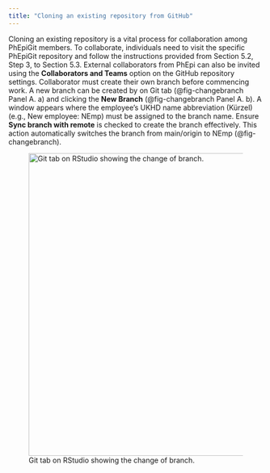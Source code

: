 ```yaml
---
title: "Cloning an existing repository from GitHub"
---
```


Cloning an existing repository is a vital process for collaboration among PhEpiGit members. To collaborate, individuals need to visit the specific PhEpiGit repository and follow the instructions provided from Section 5.2, Step 3, to Section 5.3. External collaborators from PhEpi can also be invited using the **Collaborators and Teams** option on the GitHub repository settings.
Collaborator must create their own branch before commencing work. A new branch can be created by on Git tab (@fig-changebranch Panel A. a) and clicking the **New Branch** (@fig-changebranch Panel A. b). A window appears where the employee's UKHD name abbreviation (Kürzel) (e.g., New employee: NEmp) must be assigned to the branch name. Ensure **Sync branch with remote** is checked to create the branch effectively. This action automatically switches the branch from main/origin to NEmp (@fig-changebranch).

![Git tab on RStudio showing the change of branch.](images/changebranch.svg){#fig-changebranch .absolute top=160 left=380 width="600"}




